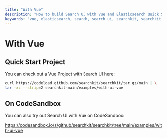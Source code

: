 ```yaml
---
title: "With Vue"
description: "How to build Search UI with Vue and Elasticsearch Quick Start"
keywords: "vue, elasticsearch, search, search ui, searchkit, searchkit quick start"
---
```


# With Vue

## Quick Start Project

You can check out a Vue Project with Search UI here:

```bash
curl https://codeload.github.com/searchkit/searchkit/tar.gz/main | \
tar -xz --strip=2 searchkit-main/examples/with-ui-vue
```

## On CodeSandbox

You can also try out Search UI with Vue on CodeSandbox:

https://codesandbox.io/s/github/searchkit/searchkit/tree/main/examples/with-ui-vue
